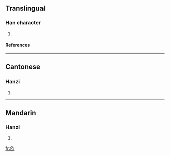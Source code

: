 ==Translingual==
===Han character===
{{Han char|rn=76|rad=欠|as=06|sn=10|four=8768<sub>2</sub>|canj=人口弓人 (ORNO)}}
# {{defn|Han|sort=欠06}}
====References====
{{Han ref|kx=0567.290|dkj=16071|dj=0956.020|hdz=32138.180|uh=6B31|ud=27441|bh=D1F8|bd=53752}}

----
==Cantonese==
===Hanzi===
{{yue-hanzi|jyut=|y=hot3}}
# {{defn|Cantonese}}

----
==Mandarin==
===Hanzi===
{{cmn-hanzi|pin=[[xià]] ([[xia4]])|wg=hsia<sup>4</sup>}}
# {{defn|Mandarin}}

[[fr:欱]]